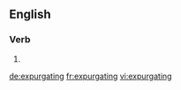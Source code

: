 ==English==

===Verb===
{{head|en}}

# {{present participle of|expurgate|lang=en}}

[[de:expurgating]]
[[fr:expurgating]]
[[vi:expurgating]]